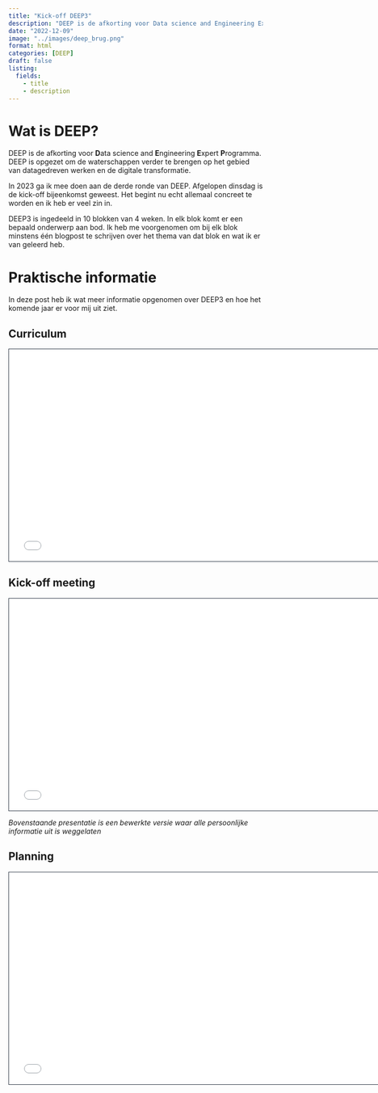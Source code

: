 ```yaml
---
title: "Kick-off DEEP3"
description: "DEEP is de afkorting voor Data science and Engineering Expert Programma. DEEP is opgezet om de waterschappen verder te brengen op het gebied van data."
date: "2022-12-09"
image: "../images/deep_brug.png"
format: html
categories: [DEEP] 
draft: false
listing: 
  fields:
    - title
    - description
---
```


# Wat is DEEP?

DEEP is de afkorting voor **D**ata science and **E**ngineering **E**xpert **P**rogramma. DEEP is opgezet om de waterschappen verder te brengen op het gebied van datagedreven werken en de digitale transformatie.

In 2023 ga ik mee doen aan de derde ronde van DEEP. Afgelopen dinsdag is de kick-off bijeenkomst geweest. Het begint nu echt allemaal concreet te worden en ik heb er veel zin in.

DEEP3 is ingedeeld in 10 blokken van 4 weken. In elk blok komt er een bepaald onderwerp aan bod. Ik heb me voorgenomen om bij elk blok minstens één blogpost te schrijven over het thema van dat blok en wat ik er van geleerd heb.

# Praktische informatie

In deze post heb ik wat meer informatie opgenomen over DEEP3 en hoe het komende jaar er voor mij uit ziet.

## Curriculum

```{=html}
<iframe class="slide-deck" src="Curriculum opzet DST en DE.pdf" height="420" width="747" style="border: 1px solid #2e3846;"></iframe>
```
## Kick-off meeting

```{=html}
<iframe class="slide-deck" src="Kick_off_december_2022_verkort.pdf" height="420" width="747" style="border: 1px solid #2e3846;"></iframe>
```
*Bovenstaande presentatie is een bewerkte versie waar alle persoonlijke informatie uit is weggelaten*

## Planning

```{=html}
<iframe class="slide-deck" src="Planning DEEP 3 2023.pdf" height="420" width="747" style="border: 1px solid #2e3846;"></iframe>
```

